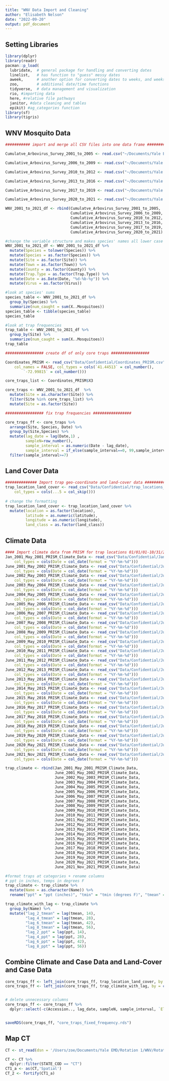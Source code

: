 ```yaml
---
title: "WNV Data Import and Cleaning"
author: "Elisabeth Nelson"
date: "2022-09-20"
output: pdf_document
---
```


## Setting Libraries

```r
library(dplyr)
library(readr)
pacman::p_load(
  lubridate,  # general package for handling and converting dates  
  linelist,   # has function to "guess" messy dates
  aweek,      # another option for converting dates to weeks, and weeks to dates
  zoo,        # additional date/time functions
  tidyverse,  # data management and visualization  
  rio, #importing data
  here, #relative file pathways
  janitor, #data cleaning and tables
  epikit) #ag_categories function
library(sf)
library(tigris)

```

## WNV Mosquito Data


```r
########### import and merge all CSV files into one data frame ###############

Cumulatve_Arbovirus_Survey_2001_to_2005 <- read.csv("~/Documents/Yale EMD/Rotation 1/WNV/Rotation-1-WNV/Data/Confidential/mozzie data/Cumulative Arbovirus Survey 2001 to 2005 .csv", sep = ",", header = TRUE)

Cumulative_Arbovirus_Survey_2006_to_2009 <- read.csv("~/Documents/Yale EMD/Rotation 1/WNV/Rotation-1-WNV/Data/Confidential/mozzie data/Cumulative Arbovirus Survey 2006 to 2009.csv", sep = ",", header = TRUE)

Cumulative_Arbovirus_Survey_2010_to_2012 <- read.csv("~/Documents/Yale EMD/Rotation 1/WNV/Rotation-1-WNV/Data/Confidential/mozzie data/Cumulative Arbovirus Survey 2010 to 2012.csv", sep = ",", header = TRUE)

Cumulative_Arbovirus_Survey_2013_to_2016 <- read.csv("~/Documents/Yale EMD/Rotation 1/WNV/Rotation-1-WNV/Data/Confidential/mozzie data/Cumulative Arbovirus Survey 2013 to 2016.csv", sep = ",", header = TRUE)

Cumulative_Arbovirus_Survey_2017_to_2019 <- read.csv("~/Documents/Yale EMD/Rotation 1/WNV/Rotation-1-WNV/Data/Confidential/mozzie data/Cumulative Arbovirus Survey 2017 to 2019.csv", sep = ",", header = TRUE)

Cumulative_Arbovirus_Survey_2020_to_2021 <- read.csv("~/Documents/Yale EMD/Rotation 1/WNV/Rotation-1-WNV/Data/Confidential/mozzie data/Cumulative Arbovirus Survey 2020 to 2021.csv", sep = ",", header = TRUE)

WNV_2001_to_2021_df <- rbind(Cumulatve_Arbovirus_Survey_2001_to_2005, 
                             Cumulative_Arbovirus_Survey_2006_to_2009, 
                             Cumulative_Arbovirus_Survey_2010_to_2012, 
                             Cumulative_Arbovirus_Survey_2013_to_2016,  
                             Cumulative_Arbovirus_Survey_2017_to_2019, 
                             Cumulative_Arbovirus_Survey_2020_to_2021)

#change the variable structure and makes species' names all lower case
WNV_2001_to_2021_df <- WNV_2001_to_2021_df %>%
  mutate(Species = tolower(Species)) %>%
  mutate(Species = as.factor(Species)) %>%
  mutate(Site = as.factor(Site)) %>%
  mutate(Town = as.factor(Town)) %>%
  mutate(County = as.factor(County)) %>%
  mutate(Trap.Type = as.factor(Trap.Type)) %>%
  mutate(Date = as.Date(Date, "%d-%b-%y")) %>%
  mutate(Virus = as.factor(Virus)) 

#look at species' sums
species_table <- WNV_2001_to_2021_df %>%
  group_by(Species) %>%
  summarize(num_caught = sum(X..Mosquitoes)) 
species_table <- tibble(species_table)
species_table

#look at trap frequencies 
trap_table <- WNV_2001_to_2021_df %>%
  group_by(Site) %>%
  summarize(num_caught = sum(X..Mosquitoes))
trap_table

################# create df of only core traps #################

Coordinates_PRISM <- read_csv("Data/Confidential/Coordinates_PRISM.csv", 
    col_names = FALSE, col_types = cols(`41.44513` = col_number(), 
        `-72.99815` = col_number()))

core_traps_list <- Coordinates_PRISM$X3

core_traps <- WNV_2001_to_2021_df  %>%
  mutate(Site = as.character(Site)) %>%
  filter(Site %in% core_traps_list) %>%
  mutate(Site = as.factor(Site))

################# fix trap frequencies #################

core_traps_ff <- core_traps %>%
  arrange(Site, Species, Date) %>%
  group_by(Site,Species) %>%
  mutate(lag_date = lag(Date,1) ,
         sampleN=row_number(),
         sample_interval = as.numeric(Date - lag_date),
         sample_interval = if_else(sample_interval==0, 99,sample_interval)) %>%
  filter(sample_interval>=7)

```

## Land Cover Data
```r
############## Import trap geo-coordinate and land-cover data ##############
trap_location_land_cover <- read_csv("Data/Confidential/trap_locations_land_class.csv", 
    col_types = cols(...5 = col_skip()))
  
# change the formatting
trap_location_land_cover <- trap_location_land_cover %>%
  mutate(location = as.factor(location), 
         latitude = as.numeric(latitude), 
         longitude = as.numeric(longitude), 
         land_class = as.factor(land_class)) 

```

## Climate Data

```r
#### Import climate data from PRISM for trap locations 01/01/01-10/31/21 ####
Jan_2001_May_2001_PRISM_Climate_Data <- read_csv("Data/Confidential/Jan to May 2001 Climate Data.csv", 
    col_types = cols(Date = col_date(format = "%Y-%m-%d")))
June_2001_May_2002_PRISM_Climate_Data <- read_csv("Data/Confidential/June 2001 - May 2002 PRISM Climate Date.csv", 
    col_types = cols(Date = col_date(format = "%Y-%m-%d")))
June_2002_May_2003_PRISM_Climate_Data <- read_csv("Data/Confidential/June 2002 - May 2003 PRISM Climate Data.csv", 
    col_types = cols(Date = col_date(format = "%Y-%m-%d")))
June_2003_May_2004_PRISM_Climate_Data <- read_csv("Data/Confidential/June 2003 - May 2004 PRISM Climate Data.csv", 
    col_types = cols(Date = col_date(format = "%Y-%m-%d")))
June_2004_May_2005_PRISM_Climate_Data <- read_csv("Data/Confidential/June 2004 - May 2005 PRISM Climate Data.csv", 
    col_types = cols(Date = col_date(format = "%Y-%m-%d")))
June_2005_May_2006_PRISM_Climate_Data <- read_csv("Data/Confidential/June 2005 - May 2006 PRISM Climate Data.csv", 
    col_types = cols(Date = col_date(format = "%Y-%m-%d")))
June_2006_May_2007_PRISM_Climate_Data <- read_csv("Data/Confidential/June 2006 - May 2007 PRISM Climate Data.csv", 
    col_types = cols(Date = col_date(format = "%Y-%m-%d")))
June_2007_May_2008_PRISM_Climate_Data <- read_csv("Data/Confidential/June 2007 - May 2008 PRISM Climate Data.csv", 
    col_types = cols(Date = col_date(format = "%Y-%m-%d")))
June_2008_May_2009_PRISM_Climate_Data <- read_csv("Data/Confidential/June 2008 - May 2009 PRISM Climate Data.csv", 
    col_types = cols(Date = col_date(format = "%Y-%m-%d")))
June_2009_May_2010_PRISM_Climate_Data <- read_csv("Data/Confidential/June 2009 - May 2010 PRISM Climate Data.csv", 
    col_types = cols(Date = col_date(format = "%Y-%m-%d")))
June_2010_May_2011_PRISM_Climate_Data <- read_csv("Data/Confidential/June 2010 - May 2011 PRISM Climate Data.csv", 
    col_types = cols(Date = col_date(format = "%Y-%m-%d")))
June_2011_May_2012_PRISM_Climate_Data <- read_csv("Data/Confidential/June 2011 - May 2012 PRISM Climate Data.csv", 
    col_types = cols(Date = col_date(format = "%Y-%m-%d")))
June_2012_May_2013_PRISM_Climate_Data <- read_csv("Data/Confidential/June 2013 - May 2012 PRISM Climate Data.csv", 
    col_types = cols(Date = col_date(format = "%Y-%m-%d")))
June_2013_May_2014_PRISM_Climate_Data <- read_csv("Data/Confidential/June 2013 - May 2014 PRISM Climate Data.csv", 
    col_types = cols(Date = col_date(format = "%Y-%m-%d")))
June_2014_May_2015_PRISM_Climate_Data <- read_csv("Data/Confidential/June 2014 - May 2015 PRISM Climate Data.csv", 
    col_types = cols(Date = col_date(format = "%Y-%m-%d")))
June_2015_May_2016_PRISM_Climate_Data <- read_csv("Data/Confidential/June 2015 - May 2016 PRISM Climate Data.csv", 
    col_types = cols(Date = col_date(format = "%Y-%m-%d")))
June_2016_May_2017_PRISM_Climate_Data <- read_csv("Data/Confidential/June 2016 - May 2017 PRISM Climate Data.csv", 
    col_types = cols(Date = col_date(format = "%Y-%m-%d")))
June_2017_May_2018_PRISM_Climate_Data <- read_csv("Data/Confidential/June 2017 - May 2018  PRISM Climate Data.csv", 
    col_types = cols(Date = col_date(format = "%Y-%m-%d")))
June_2018_May_2019_PRISM_Climate_Data <- read_csv("Data/Confidential/June 2018 - May 2019 PRISM Climate Data.csv", 
    col_types = cols(Date = col_date(format = "%Y-%m-%d")))
June_2019_May_2020_PRISM_Climate_Data <- read_csv("Data/Confidential/June 2019 - May 2020 PRISM Climate Data.csv", 
    col_types = cols(Date = col_date(format = "%Y-%m-%d")))
June_2020_May_2021_PRISM_Climate_Data <- read_csv("Data/Confidential/June 2020 - May 2021 PRISM Climate Data.csv", 
    col_types = cols(Date = col_date(format = "%Y-%m-%d")))
June_2021_Nov_2021_PRISM_Climate_Data <- read_csv("Data/Confidential/June 2021 - Nov 2021 PRISM Climate Data.csv", 
    col_types = cols(Date = col_date(format = "%Y-%m-%d")))

trap_climate <- rbind(Jan_2001_May_2001_PRISM_Climate_Data, 
                      June_2001_May_2002_PRISM_Climate_Data, 
                      June_2002_May_2003_PRISM_Climate_Data, 
                      June_2003_May_2004_PRISM_Climate_Data, 
                      June_2004_May_2005_PRISM_Climate_Data, 
                      June_2005_May_2006_PRISM_Climate_Data, 
                      June_2006_May_2007_PRISM_Climate_Data, 
                      June_2007_May_2008_PRISM_Climate_Data, 
                      June_2008_May_2009_PRISM_Climate_Data,
                      June_2009_May_2010_PRISM_Climate_Data, 
                      June_2010_May_2011_PRISM_Climate_Data, 
                      June_2011_May_2012_PRISM_Climate_Data, 
                      June_2012_May_2013_PRISM_Climate_Data, 
                      June_2013_May_2014_PRISM_Climate_Data, 
                      June_2014_May_2015_PRISM_Climate_Data, 
                      June_2015_May_2016_PRISM_Climate_Data, 
                      June_2016_May_2017_PRISM_Climate_Data,
                      June_2017_May_2018_PRISM_Climate_Data, 
                      June_2018_May_2019_PRISM_Climate_Data, 
                      June_2019_May_2020_PRISM_Climate_Data, 
                      June_2020_May_2021_PRISM_Climate_Data, 
                      June_2021_Nov_2021_PRISM_Climate_Data)

#format traps at categories + rename columns 
# ppt in inches, temps in degrees F
trap_climate <- trap_climate %>%
  mutate(Name = as.character(Name)) %>%
  rename("ppt" = "ppt (inches)", "tmin" = "tmin (degrees F)", "tmean" = "tmean (degrees F)", "tmax" = "tmax (degrees F)", "tdmean" = "tdmean (degrees F)") 

trap_climate_with_lag <- trap_climate %>%
  group_by(Name) %>%
  mutate("lag_2_tmean" = lag(tmean, 14), 
         "lag_4_tmean" = lag(tmean, 28), 
         "lag_6_tmean" = lag(tmean, 42), 
         "lag_8_tmean" = lag(tmean, 56), 
         "lag_2_ppt" = lag(ppt, 14), 
         "lag_4_ppt" = lag(ppt, 28), 
         "lag_6_ppt" = lag(ppt, 42), 
         "lag_8_ppt" = lag(ppt, 56)) 

```


## Combine Climate and Case Data and Land-Cover and Case Data
```r
core_traps_ff <- left_join(core_traps_ff, trap_location_land_cover, by = c("Site" = "location"))
core_traps_ff <- left_join(core_traps_ff, trap_climate_with_lag, by = c("Site" = "Name", "Date" = "Date"), na.rm = TRUE)


# delete unnecessary columns
core_traps_ff <- core_traps_ff %>%
  dplyr::select(-c(Accession.., lag_date, sampleN, sample_interval, `Elevation (ft)`, Latitude, Longitude))


saveRDS(core_traps_ff, "core_traps_fixed_frequency.rds")

```


## Map CT
```r
CT <- st_read(dsn = '/Users/zoe/Documents/Yale EMD/Rotation 1/WNV/Rotation-1-WNV/Data/Connecticut_and_Vicinity_Town_Boundary_Set/CT_Vicinity_Town_Polygon.shp')

CT <- CT %>%
  dplyr::filter(STATE_COD == "CT")
CT1_a <- as(CT,'Spatial')
CT_2 <- fortify(CT1_a)
```


